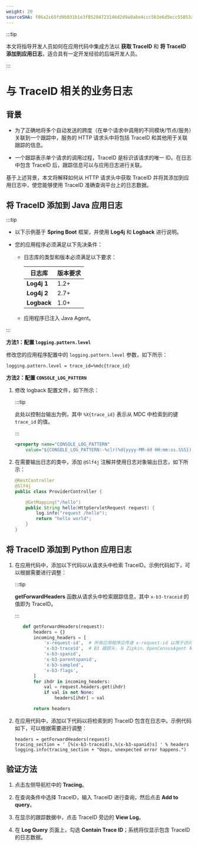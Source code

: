 ```yaml
---
weight: 20
sourceSHA: f86a2c65fd9b031b1e3f85204723146d2d9a0a8e4ccc5b3e6d5ecc55853af9f1
---
```


:::tip

本文将指导开发人员如何在应用代码中集成方法以 **获取 TraceID** 和 **将 TraceID 添加到应用日志**，适合具有一定开发经验的后端开发人员。

:::

# 与 TraceID 相关的业务日志

## 背景

- 为了正确地将多个自动发送的跨度（在单个请求中调用的不同模块/节点/服务）关联到一个跟踪中，服务的 HTTP 请求头中将包括 TraceID 和其他用于关联跟踪的信息。

- 一个跟踪表示单个请求的调用过程，TraceID 是标识该请求的唯一 ID。在日志中包含 TraceID 后，跟踪信息可以与应用日志进行关联。

基于上述背景，本文将解释如何从 HTTP 请求头中获取 TraceID 并将其添加到应用日志中，使您能够使用 TraceID 准确查询平台上的日志数据。

## 将 TraceID 添加到 Java 应用日志

:::tip

- 以下示例基于 **Spring Boot** 框架，并使用 **Log4j** 和 **Logback** 进行说明。

- 您的应用程序必须满足以下先决条件：

  - 日志库的类型和版本必须满足以下要求：

    | 日志库         | 版本要求        |
    | --------------- | --------------- |
    | **Log4j 1**     | 1.2+            |
    | **Log4j 2**     | 2.7+            |
    | **Logback**     | 1.0+            |

  - 应用程序已注入 Java Agent。

:::

**方法1：配置 `logging.pattern.level`**

修改您的应用程序配置中的 `logging.pattern.level` 参数，如下所示：

```
logging.pattern.level = trace_id=%mdc{trace_id}
```

**方法2：配置 `CONSOLE_LOG_PATTERN`**

1. 修改 logback 配置文件，如下所示：

   :::tip

   此处以控制台输出为例，其中 `%X{trace_id}` 表示从 MDC 中检索到的键 `trace_id` 的值。

   :::

   ```xml
   <property name="CONSOLE_LOG_PATTERN"
       value="${CONSOLE_LOG_PATTERN:-%clr(%d{yyyy-MM-dd HH:mm:ss.SSS}){faint} [trace_id=%X{trace_id}] %clr(${LOG_LEVEL_PATTERN:-%5p}) %clr(${PID:- }){magenta} %clr(---){faint} %clr([%15.15t]){faint} %clr(%-40.40logger{39}){cyan} %clr(:){faint} %m%n${LOG_EXCEPTION_CONVERSION_WORD:-%wEx}}"/>
   ```

2. 在需要输出日志的类中，添加 `@Slf4j` 注解并使用日志对象输出日志，如下所示：

   ```java
   @RestController
   @Slf4j
   public class ProviderController {

       @GetMapping("/hello")
       public String hello(HttpServletRequest request) {
           log.info("request /hello");
           return "hello world";
       }
   }
   ```

## 将 TraceID 添加到 Python 应用日志

1. 在应用代码中，添加以下代码以从请求头中检索 TraceID。示例代码如下，可以根据需要进行调整：

   :::tip

   **getForwardHeaders** 函数从请求头中检索跟踪信息，其中 `x-b3-traceid` 的值即为 TraceID。

   :::

   ```python
      def getForwardHeaders(request):
          headers = {}
          incoming_headers = [
              'x-request-id',  # 所有应用程序应传递 x-request-id 以用于访问日志和一致的跟踪/日志采样决策
              'x-b3-traceid',  # B3 跟踪头，与 Zipkin、OpenCensusAgent 和 Stackdriver 配置兼容
              'x-b3-spanid',
              'x-b3-parentspanid',
              'x-b3-sampled',
              'x-b3-flags',
          ]
          for ihdr in incoming_headers:
              val = request.headers.get(ihdr)
              if val is not None:
                  headers[ihdr] = val

          return headers
   ```

2. 在应用代码中，添加以下代码以将检索到的 TraceID 包含在日志中。示例代码如下，可以根据需要进行调整：

   ```
   headers = getForwardHeaders(request)
   tracing_section = ' [%(x-b3-traceid)s,%(x-b3-spanid)s] ' % headers
   logging.info(tracing_section + "Oops, unexpected error happens.")
   ```

## 验证方法

1. 点击左侧导航栏中的 **Tracing**。

2. 在查询条件中选择 TraceID，输入 TraceID 进行查询，然后点击 **Add to query**。

3. 在显示的跟踪数据中，点击 TraceID 旁边的 **View Log**。

4. 在 **Log Query** 页面上，勾选 **Contain Trace ID**；系统将仅显示包含 TraceID 的日志数据。
